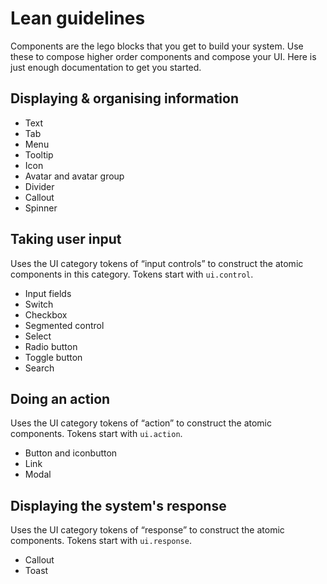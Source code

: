 
<Meta title="Lean guidelines" />

# Lean guidelines

Components are the lego blocks that you get to build your system. Use these to compose higher order components and compose your UI. Here is just enough documentation to get you started.

## Displaying & organising information

- Text
- Tab
- Menu
- Tooltip
- Icon
- Avatar and avatar group
- Divider
- Callout
- Spinner

## Taking user input
Uses the UI category tokens of “input controls” to construct the atomic components in this category. Tokens start with `ui.control`.

- Input fields
- Switch
- Checkbox
- Segmented control
- Select
- Radio button
- Toggle button
- Search

## Doing an action
Uses the UI category tokens of “action” to construct the atomic components. Tokens start with `ui.action`.

- Button and iconbutton
- Link
- Modal

## Displaying the system's response
Uses the UI category tokens of “response” to construct the atomic components. Tokens start with `ui.response`.

- Callout
- Toast
